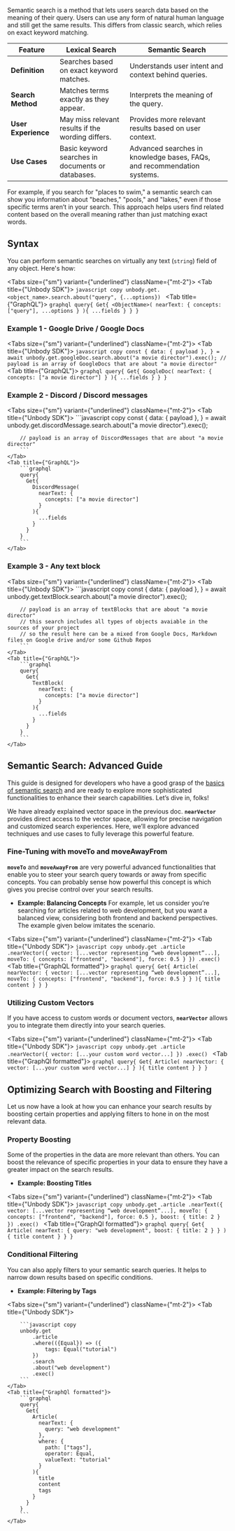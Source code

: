 
Semantic search is a method that lets users search data based on the meaning of their query. Users can use any form of natural human language and still get the same results. This differs from classic search, which relies on exact keyword matching.

| Feature                      | Lexical Search                                    | Semantic Search                               |
|------------------------------|---------------------------------------------------|----------------------------------------------|
| **Definition**               | Searches based on exact keyword matches.          | Understands user intent and context behind queries. |
| **Search Method**            | Matches terms exactly as they appear.             | Interprets the meaning of the query.        |
| **User Experience**          | May miss relevant results if the wording differs. | Provides more relevant results based on user context. |
| **Use Cases**                | Basic keyword searches in documents or databases. | Advanced searches in knowledge bases, FAQs, and recommendation systems. |

For example, if you search for "places to swim," a semantic search can show you information about "beaches," "pools," and "lakes," even if those specific terms aren’t in your search. This approach helps users find related content based on the overall meaning rather than just matching exact words.

## Syntax
You can perform semantic searches on virtually any text (`string`) field of any object. Here's how:

<Tabs size={"sm"} variant={"underlined"} className={"mt-2"}>
    <Tab title={"Unbody SDK"}>
        ```javascript copy
        unbody.get.<object_name>.search.about("query", {...options})
        ```
    </Tab>
    <Tab title={"GraphQL"}>
        ```graphql
        query{
          Get{
            <ObjectName>(
              nearText: {
                concepts: ["query"],
                ...options
              }
            ){
              ...fields
            }
          }
        }
        ```
    </Tab>
</Tabs>

### Example 1 - Google Drive / Google Docs

<Tabs size={"sm"} variant={"underlined"} className={"mt-2"}>
    <Tab title={"Unbody SDK"}>
        ```javascript copy
        const {
          data: { payload },
        } = await unbody.get.googleDoc.search.about("a movie director").exec();
        // payload is an array of GoogleDocs that are about "a movie director"
        ```
    </Tab>
    <Tab title={"GraphQL"}>
        ```graphql
        query{
          Get{
            GoogleDoc(
              nearText: {
                concepts: ["a movie director"]
              }
            ){
              ...fields
            }
          }
        }
        ```
    </Tab>
</Tabs>

### Example 2 - Discord / Discord messages

<Tabs size={"sm"} variant={"underlined"} className={"mt-2"}>
    <Tab title={"Unbody SDK"}>
        ```javascript copy
        const {
          data: { payload },
        } = await unbody.get.discordMessage.search.about("a movie director").exec();

        // payload is an array of DiscordMessages that are about "a movie director"
        ```
    </Tab>
    <Tab title={"GraphQL"}>
        ```graphql
        query{
          Get{
            DiscordMessage(
              nearText: {
                concepts: ["a movie director"]
              }
            ){
              ...fields
            }
          }
        }
        ```
    </Tab>
</Tabs>

### Example 3 - Any text block

<Tabs size={"sm"} variant={"underlined"} className={"mt-2"}>
    <Tab title={"Unbody SDK"}>
        ```javascript copy
        const {
          data: { payload },
        } = await unbody.get.textBlock.search.about("a movie director").exec();

        // payload is an array of textBlocks that are about "a movie director"
        // this search includes all types of objects avaiable in the sources of your project
        // so the result here can be a mixed from Google Docs, Markdown files on Google drive and/or some Github Repos
        ```
    </Tab>
    <Tab title={"GraphQL"}>
        ```graphql
        query{
          Get{
            TextBlock(
              nearText: {
                concepts: ["a movie director"]
              }
            ){
              ...fields
            }
          }
        }
        ```
    </Tab>
</Tabs>

## Semantic Search: Advanced Guide
This guide is designed for developers who have a good grasp of the [basics of semantic search](/docs/api/search/semantic-search) and are ready to explore more sophisticated functionalities to enhance their search capabilities. Let’s dive in, folks!

We have already explained vector space in the previous doc. **`nearVector`** provides direct access to the vector space, allowing for precise navigation and customized search experiences. Here, we’ll explore advanced techniques and use cases to fully leverage this powerful feature.

### Fine-Tuning with moveTo and moveAwayFrom

**`moveTo`** and **`moveAwayFrom`** are very powerful advanced functionalities that enable you to steer your search query towards or away from specific concepts. You can probably sense how powerful this concept is which gives you precise control over your search results.

- **Example: Balancing Concepts**
For example, let us consider you’re searching for articles related to web development, but you want a balanced view, considering both frontend and backend perspectives. The example given below imitates the scenario.

<Tabs size={"sm"} variant={"underlined"} className={"mt-2"}>
    <Tab title={"Unbody SDK"}>
        ```javascript copy
        unbody.get
            .article
            .nearVector({
                vector: [...vector representing “web development”...],
                moveTo: {
                    concepts: ["frontend", "backend"],
                    force: 0.5
                }
            })
            .exec()
        ```
    </Tab>
    <Tab title={"GraphQL formatted"}>
        ```graphql
        query{
          Get{
            Article(
              nearVector: {
                vector: [...vector representing “web development”...],
                moveTo: {
                  concepts: ["frontend", "backend"],
                  force: 0.5
                }
              }
            ){
              title
              content
            }
          }
        }
        ```
    </Tab>
</Tabs>

### Utilizing Custom Vectors

If you have access to custom words or document vectors, **`nearVector`** allows you to integrate them directly into your search queries.

<Tabs size={"sm"} variant={"underlined"} className={"mt-2"}>
    <Tab title={"Unbody SDK"}>
        ```javascript copy
        unbody.get
            .article
            .nearVector({
                vector: [...your custom word vector...]
            })
            .exec()
        ```
    </Tab>
    <Tab title={"GraphQl formatted"}>
        ```graphql
        query{
          Get{
            Article(
              nearVector: {
                vector: [...your custom word vector...]
              }
            ){
              title
              content
            }
          }
        }
        ```
    </Tab>
</Tabs>

## Optimizing Search with Boosting and Filtering

Let us now have a look at how you can enhance your search results by boosting certain properties and applying filters to hone in on the most relevant data.

### Property Boosting

Some of the properties in the data are more relevant than others. You can boost the relevance of specific properties in your data to ensure they have a greater impact on the search results.

- **Example: Boosting Titles**

<Tabs size={"sm"} variant={"underlined"} className={"mt-2"}>
    <Tab title={"Unbody SDK"}>
        ```javascript copy
        unbody.get
            .article
            .nearText({
                vector: [...vector representing “web development”...],
                moveTo: {
                    concepts: ["frontend", "backend"],
                    force: 0.5
                },
                boost: {
                    title: 2
                }
            })
            .exec()
        ```
    </Tab>
    <Tab title={"GraphQl formatted"}>
        ```graphql
        query{
          Get{
            Article(
              nearText: {
                query: "web development",
                boost: { title: 2 }
              }
            ){
              title
              content
            }
          }
        }
        ```
    </Tab>
</Tabs>

### Conditional Filtering

You can also apply filters to your semantic search queries. It helps to narrow down results based on specific conditions.

- **Example: Filtering by Tags**

<Tabs size={"sm"} variant={"underlined"} className={"mt-2"}>
    <Tab title={"Unbody SDK"}>

        ```javascript copy
        unbody.get
            .article
            .where(({Equal}) => ({
                tags: Equal("tutorial")
            })
            .search
            .about("web development")
            .exec()
        ```
    </Tab>
    <Tab title={"GraphQl formatted"}>
        ```graphql
        query{
          Get{
            Article(
              nearText: {
                query: "web development"
              },
              where: {
                path: ["tags"],
                operator: Equal,
                valueText: "tutorial"
              }
            ){
              title
              content
              tags
            }
          }
        }
        ```
    </Tab>
</Tabs>




